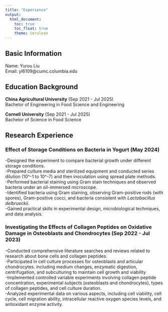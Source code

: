 ```yaml
---
title: "Experience"
output: 
  html_document:
    toc: true
    toc_float: true
    theme: cerulean
---
```

## Basic Information
Name: Yurou Liu<br>
Email: yl6109@cumc.columbia.edu<br>

## Education Background

**China Agricultural University** (Sep 2021 - Jul 2025) <br>
Bachelor of Engineering in Food Science and Engineering

**Cornell University** (Sep 2021 - Jul 2025) <br>
Bachelor of Science in Food Science

## Research Experience

### **Effect of Storage Conditions on Bacteria in Yogurt** (May 2024)<br>
-Designed the experiment to compare bacterial growth under different storage conditions.<br>
-Prepared culture media and sterilized equipment and conducted series dilution (10^-1 to 10^-7) and then inoculation using spread plate methods. <br>
-Performed bacterial staining using Gram stain techniques and observed bacteria under an oil-immersed microscope.<br>
-Identified bacteria using Gram staining, observing Gram-positive rods (with spores), Gram-positive cocci, and bacteria consistent with *Lactobacillus delbrueckii*.<br>
-Gained practical skills in experimental design, microbiological techniques, and data analysis.

### **Investigating the Effects of Collagen Peptides on Oxidative Damage in Osteoblasts and Chondrocytes** (Sep 2022 - Jul 2023)<br>
-Conducted comprehensive literature searches and reviews related to research about bone cells and collagen peptides.<br>
-Participated in cell culture processes for osteoblasts and articular chondrocytes. including medium changes, enzymatic digestion, centrifugation, and subculturing to maintain cell growth and viability<br>
-Implemented controlled variable experiments involving collagen peptide concentration, experimental subjects (osteoblasts and chondrocytes), types of collagen peptides, and cell culture duration.<br>
-Analyzed experimental data on various aspects, including cell viability, cell cycle, cell migration ability, intracellular reactive oxygen species levels, and antioxidant enzyme activity.

